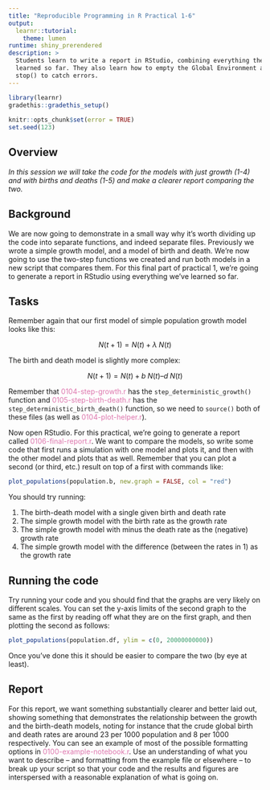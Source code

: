 ```yaml
---
title: "Reproducible Programming in R Practical 1-6"
output: 
  learnr::tutorial:
    theme: lumen
runtime: shiny_prerendered
description: >
  Students learn to write a report in RStudio, combining everything they have 
  learned so far. They also learn how to empty the Global Environment and use 
  stop() to catch errors.
---
```


```r
library(learnr)
gradethis::gradethis_setup()
 
knitr::opts_chunk$set(error = TRUE)
set.seed(123)
```

## Overview

*In this session we will take the code for the models with just growth (1-4)* 
*and with births and deaths (1-5) and make a clearer report comparing the two.*

## Background

We are now going to demonstrate in a small way why it’s worth dividing up the
code into separate functions, and indeed separate files. Previously we wrote a
simple growth model, and a model of birth and death. We’re now going to use the
two-step functions we created and run both models in a new script that compares 
them. For this final part of practical 1, we're going to generate a report in 
RStudio using everything we've learned so far.

## Tasks

Remember again that our first model of simple population growth model looks like
this:

$$N(t+1) = N(t) + \lambda\; N(t)$$

The birth and death model is slightly more complex:

$$ N(t+1) = N(t)+ b\; N(t) – d\; N(t)$$

Remember that <span style="color: #de77ae;">0104-step-growth.r</span> has the
`step_deterministic_growth()` function and 
<span style="color: #de77ae;">0105-step-birth-death.r</span> has the 
`step_deterministic_birth_death()` function, so we need to `source()` both of
these files (as well as 
<span style="color: #de77ae;">0104-plot-helper.r</span>).

Now open RStudio. For this practical, we're going to generate a report called 
<span style="color: #de77ae;">0106-final-report.r</span>. We want to compare the
models, so write some code that first runs a simulation with one model and plots 
it, and then with the other model and plots that as well. Remember that you can 
plot a second (or third, etc.) result on top of a first with commands like:

```r
plot_populations(population.b, new.graph = FALSE, col = "red")
```

You should try running:

1. The birth-death model with a single given birth and death rate
2. The simple growth model with the birth rate as the growth rate
3. The simple growth model with minus the death rate as the (negative) growth
rate
4. The simple growth model with the difference (between the rates in 1) as the 
growth rate

## Running the code

Try running your code and you should find that the graphs are very likely on
different scales. You can set the y-axis limits of the second graph to the same 
as the first by reading off what they are on the first graph, and then plotting
the second as follows:

```r
plot_populations(population.df, ylim = c(0, 20000000000))
```

Once you’ve done this it should be easier to compare the two (by eye at least).

## Report

For this report, we want something substantially clearer and better laid out, 
showing something that demonstrates the relationship between the growth and the
birth-death models, noting for instance that the crude global birth and death 
rates are around 23 per 1000 population and 8 per 1000 respectively. You can see
an example of most of the possible formatting options in 
<span style="color: #de77ae;">0100-example-notebook.r</span>. Use an 
understanding of what you want to describe –
and formatting from the example file or elsewhere – to break up your script so 
that your code and the results and figures are interspersed with a reasonable
explanation of what is going on.
